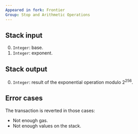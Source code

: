 ```yaml
---
Appeared in fork: Frontier
Group: Stop and Arithmetic Operations
---
```


## Stack input

0. `Integer`: base.
1. `Integer`: exponent.

## Stack output

0. `Integer`: result of the exponential operation modulo 2<sup>256</sup>.

## Error cases

The transaction is reverted in those cases:
- Not enough gas.
- Not enough values on the stack.

